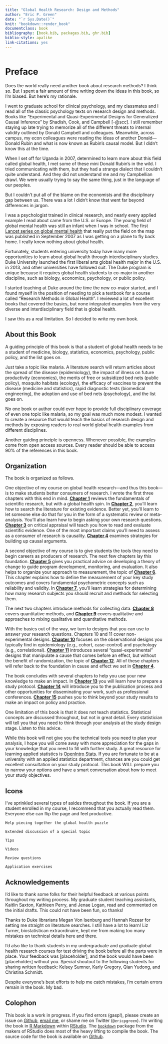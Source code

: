 ```yaml
--- 
title: "Global Health Research: Design and Methods"
author: "Eric P. Green"
date: "`r Sys.Date()`"
knit: "bookdown::render_book"
documentclass: book
bibliography: [book.bib, packages.bib, ghr.bib]
biblio-style: apalike
link-citations: yes
---
```


```r
  
```


# Preface{-}

Does the world really need another book about research methods? I think so. But I spent a fair amount of time writing down the ideas in this book, so I'm biased. But here's my rationale.

I went to graduate school for clinical psychology, and my classmates and I read all of the classic psychology texts on research design and methods. Books like "Experimental and Quasi-Experimental Designs for Generalized Causal Inference" by Shadish, Cook, and Campbell [-@scc]. I still remember staying up late trying to memorize all of the different threats to internal validity outlined by Donald Campbell and colleagues. Meanwhile, across campus, my econ colleagues were reading the ideas of another Donald—Donald Rubin and what is now known as Rubin's causal model. But I didn't know this at the time.

When I set off for Uganda in 2007, determined to learn more about this field called global health, I met some of these mini Donald Rubin's in the wild. I tried communicating with them, but they had a strange dialect that I couldn't quite understand. And they did not understand me and my Campbellian drawl. We were usually trying to say the same thing, just in the language of our peoples.

But I couldn't put all of the blame on the economists and the disciplinary gap between us. There was a lot I didn't know that went far beyond differences in jargon. 

I was a psychologist trained in clinical research, and nearly every applied example I read about came from the U.S. or Europe. The young field of global mental health was still an infant when I was in school. The first <a href="http://www.thelancet.com/series/global-mental-health" target="_blank">Lancet series on global mental health</a> that really put the field on the map was published in September 2007 as I was getting on a plane to fly back home. I really knew nothing about global health.

Fortunately, students entering university today have many more opportunities to learn about global health through interdisciplinary studies. Duke University launched the first liberal arts global health major in the U.S. in 2013, and other universities have followed suit. The Duke program is unique because it requires global health students to co-major in another discipline, such as biology, economics, psychology, or public policy.

I started teaching at Duke around the time the new co-major started, and I found myself in the position of needing to pick a textbook for a course called "Research Methods in Global Health". I reviewed a lot of excellent books that covered the basics, but none integrated examples from the very diverse and interdisciplinary field that is global health.

I saw this as a real limitation. So I decided to write my own book.

## About this Book{-}

A guiding principle of this book is that a student of global health needs to be a student of medicine, biology, statistics, economics, psychology, public policy, and the list goes on. 

Just take a topic like malaria. A literature search will return articles about the spread of the disease (epidemiology), the impact of illness on future productivity (economics), the merits of free or subsidized bed nets (public policy), mosquito habitats (ecology), the efficacy of vaccines to prevent the disease (medicine and statistics), rapid diagnostic tests (biomedical engineering), the adoption and use of bed nets (psychology), and the list goes on.

No one book or author could ever hope to provide full disciplinary coverage of even one topic like malaria, so my goal was much more modest. I wanted to create a resource that would teach the basics of research design and methods by exposing readers to real world global health examples from different disciplines.

Another guiding principle is openness. Whenever possible, the examples come from open access sources. Every reader should be able to access 90% of the references in this book.

## Organization{-}

The book is organized as follows.

One objective of my course on global health research—and thus this book—is to make students better consumers of research. I wrote the first three chapters with this end in mind. **[Chapter 1](science)** reviews the fundamentals of scientific research, but with a global health spin. In **[Chapter 2](literature)**, you'll learn how to search the literature for existing evidence. Better yet, you'll learn to let someone else do that for you in the form of a systematic review or meta-analysis. You'll also learn how to begin asking your own research questions. **[Chapter 3](critical)** on critical appraisal will teach you how to read and evaluate scientific evidence. One of the most important claims you'll need to assess as a consumer of research is causality. **[Chapter 4](causeeffect)** examines strategies for building up causal arguments.

A second objective of my course is to give students the tools they need to begin careers as producers of research. The next few chapters lay this foundation. **[Chapter 5](logic)** gives you practical advice on developing a theory of change to guide program development, monitoring, and evaluation. It also helps to organize your approach to measurement, the topic of **[Chapter 6](measurement)**. This chapter explains how to define the measurement of your key study outcomes and covers fundamental psychometric concepts such as reliability and validity. In **[Chapter 7](sampling)**, you'll learn strategies for determining how many research subjects you should recruit and methods for selecting them.

The next two chapters introduce methods for collecting data. **[Chapter 8](quant)** covers quantitative methods, and **[Chapter 9](qualmixed)** covers qualitative and approaches to mixing qualitative and quantitative methods.

With the basics out of the way, we turn to designs that you can use to answer your research questions. Chapters 10 and 11 cover non-experimental designs. **[Chapter 10](observational)** focuses on the observational designs you typically find in epidemiology (e.g., cohort, case-control) and psychology (e.g., correlational). **[Chapter 11](quasi)** introduces several "quasi-experimental" designs that manipulate a cause that comes before an effect, but without the benefit of randomization, the topic of **[Chapter 12](experimental)**. All of these chapters will refer back to the foundation in cause and effect we set in **[Chapter 4](causeeffect)**.

The book concludes with several chapters to help you use your new knowledge to make an impact. In **[Chapter 13](protocol)** you will learn how to prepare a study protocol. **[Chapter 14](sharing)** will introduce you to the publication process and other opportunities for disseminating your work, such as professional conferences. **[Chapter 15](impact)** pushes you to think beyond your study results to make an impact on policy and practice.

One limitation of this book is that it does not teach statistics. Statistical concepts are discussed throughout, but not in great detail. Every statistician will tell you that you need to think through your analysis at the study design stage. Listen to this advice.

While this book will not give you the technical tools you need to plan your analysis, I hope you will come away with more appreciation for the gaps in your knowledge that you need to fill with further study. A great resource for learning applied statistics is [OpenIntro Stats](https://www.openintro.org/stat/). If you are fortunate to be at a university with an applied statistics department, chances are you could get excellent consultation on your study protocol. This book WILL prepare you to narrow your options and have a smart conversation about how to meet your study objectives.

## Icons {-}

I’ve sprinkled several types of asides throughout the book. If you are a student enrolled in my course, I recommend that you actually read them. Everyone else can flip the page and feel productive.

```block
Help piecing together the global health puzzle
```

```block
Extended discussion of a special topic
```

```block
Tips
```

```block
Videos
```

```block
Review questions
```

```block
Application exercises
```

## Acknowledgements{-}

I'd like to thank some folks for their helpful feedback at various points throughout my writing process. My graduate student teaching assistants, Kaitlin Saxton, Kathleen Perry, and Jenae Logan, read and commented on the initial drafts. This could not have been fun, so thanks!

Thanks to Duke librarians Megan Von Isenburg and Hannah Rozear for setting me straight on literature searches. I still have a lot to learn! Liz Turner, biostatistican extraordinaire, kept me from making too many mistakes on technical details here and there.

I'd also like to thank students in my undergraduate and graduate global health research courses for test driving the book before all the parts were in place. Your feedback was [placeholder], and the book would have been [placeholder] without you. Special shoutout to the following students for sharing written feedback: Kelsey Sumner, Karly Gregory, Qian Yudong, and Christina Schmidt.

Despite everyone's best efforts to help me catch mistakes, I'm certain errors remain in the book. My bad.

## Colophon{-}

This book is a work in progress. If you find errors (gasp!), please create an issue on [Github](https://github.com/ericpgreen/GHR), [email me](eric.green@duke.edu), or shame me on Twitter (`@ericpgreen`). I'm writing the book in [R Markdown](http://rmarkdown.rstudio.com/) within [RStudio](https://www.rstudio.com/). The [`bookdown`](https://github.com/rstudio/bookdown) package from the makers of RStudio does most of the heavy lifting to compile the book. The source code for the book is available on [Github](https://github.com/ericpgreen/GHRbook).
